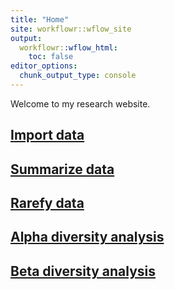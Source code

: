 ```yaml
---
title: "Home"
site: workflowr::wflow_site
output:
  workflowr::wflow_html:
    toc: false
editor_options:
  chunk_output_type: console
---
```


Welcome to my research website.

## [Import data](import_data.html)

## [Summarize data](summarize_data.html)

## [Rarefy data](rarefaction.html)

## [Alpha diversity analysis](alpha_div.html)

## [Beta diversity analysis](beta_div.html)



